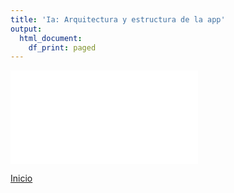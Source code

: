 ```yaml
---
title: 'Ia: Arquitectura y estructura de la app'
output:
  html_document:
    df_print: paged
---
```


<object data="Slides/Ia_Arq.pdf" width="750px" height="750px">
    <embed src="Slides/Ia_Arq.pdf">
    </embed>
</object>


[Inicio](index.html)